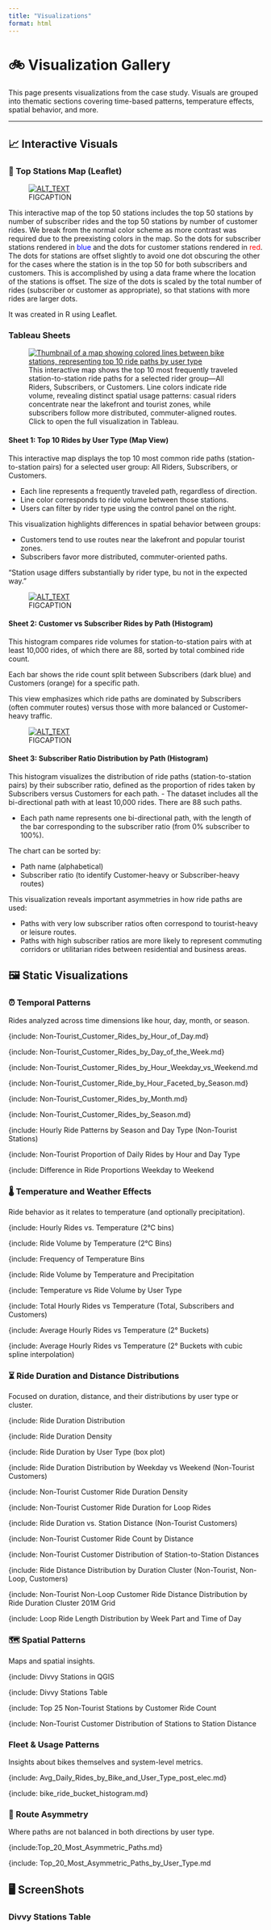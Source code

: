 ```yaml
---
title: "Visualizations"
format: html
---
```


# 🚲 Visualization Gallery

This page presents visualizations from the case study. Visuals are grouped into thematic sections covering time-based patterns, temperature effects, spatial behavior, and more.

---

## 📈 Interactive Visuals

### 🚴 Top Stations Map (Leaflet)

<figure class="float-right">
  <a href="iTop_50_Stations_by_User_Type.html" target="_blank" title="Select image to open full sized chart">
  <img src="../thumbnail/thumbnail_top_50_stations.png" alt="ALT_TEXT">
  </a>
  <figcaption>
  FIGCAPTION
  </figcaption>
</figure>

This interactive map of the top 50 stations includes the top 50 stations by number of subscriber rides and the top 50 stations by number of customer rides. We break from the normal color scheme as more contrast was required due to the preexisting colors in the map. So the dots for subscriber stations rendered in <span style="color: blue;">blue</span> and the dots for customer stations rendered in <span style="color: red;">red</span>. The dots for stations are offset slightly to avoid one dot obscuring the other for the cases where the station is in the top 50 for both subscribers and customers. This is accomplished by using a data frame where the location of the stations is offset. The size of the dots is scaled by the total number of rides (subscriber or customer as appropriate), so that stations with more rides are larger dots.

It was created in R using Leaflet.

###  Tableau Sheets

<figure class="float-right">
  <a href="https://public.tableau.com/app/profile/scott.sesher/viz/GoogleDataAnalyticsCaseStudy_17480226880920/Sheet1" target="_blank" title="Select image to open interactive Tableau Visualization">
  <img src="images/thumbnails/tableau_thumb_sheet1.png" alt="Thumbnail of a map showing colored lines between bike stations, representing top 10 ride paths by user type">
  </a>
  <figcaption>
  This interactive map shows the top 10 most frequently traveled station-to-station ride paths for a selected rider group—All Riders, Subscribers, or Customers. Line colors indicate ride volume, revealing distinct spatial usage patterns: casual riders concentrate near the lakefront and tourist zones, while subscribers follow more distributed, commuter-aligned routes. Click to open the full visualization in Tableau.
  </figcaption>
</figure>


#### Sheet 1: Top 10 Rides by User Type (Map View)

This interactive map displays the top 10 most common ride paths (station-to-station pairs) for a selected user group: All Riders, Subscribers, or Customers.

- Each line represents a frequently traveled path, regardless of direction.
- Line color corresponds to ride volume between those stations.
- Users can filter by rider type using the control panel on the right.

This visualization highlights differences in spatial behavior between groups:

- Customers tend to use routes near the lakefront and popular tourist zones.
- Subscribers favor more distributed, commuter-oriented paths.

“Station usage differs substantially by rider type, bu not in the expected way.”

<figure class="float-right">
  <a href="https://public.tableau.com/app/profile/scott.sesher/viz/GoogleDataAnalyticsCaseStudy_17480226880920/Sheet2" target="_blank" title="Select image to open interactive Tableau Visualization">
  <img src="images/thumbnails/tableau_thumb_sheet2.png" alt="ALT_TEXT">
  </a>
  <figcaption>
  FIGCAPTION
  </figcaption>
</figure>

#### Sheet 2: Customer vs Subscriber Rides by Path (Histogram)

This histogram compares ride volumes for station-to-station pairs with at least 10,000 rides, of which there are 88, sorted by total combined ride count.

Each bar shows the ride count split between Subscribers (dark blue) and Customers (orange) for a specific path.

This view emphasizes which ride paths are dominated by Subscribers (often commuter routes) versus those with more balanced or Customer-heavy traffic.

<figure class="float-right">
  <a href="https://public.tableau.com/app/profile/scott.sesher/viz/GoogleDataAnalyticsCaseStudy_17480226880920/Sheet3" target="_blank" title="Select image to open interactive Tableau Visualization">
  <img src="images/thumbnails/tableau_thumb_sheet3.png" alt="ALT_TEXT">
  </a>
  <figcaption>
  FIGCAPTION
  </figcaption>
</figure>


#### Sheet 3: Subscriber Ratio Distribution by Path (Histogram)

This histogram visualizes the distribution of ride paths (station-to-station pairs) by their subscriber ratio, defined as the proportion of rides taken by Subscribers versus Customers for each path.
-  The dataset includes all the bi-directional path with at least 10,000 rides. There are 88 such paths.

-  Each path name represents one bi-directional path, with the length of the bar corresponding to the subscriber ratio (from 0% subscriber to 100%).

The chart can be sorted by:

-   Path name (alphabetical)
-   Subscriber ratio (to identify Customer-heavy or Subscriber-heavy routes)

This visualization reveals important asymmetries in how ride paths are used:

-   Paths with very low subscriber ratios often correspond to tourist-heavy or leisure routes.
-   Paths with high subscriber ratios are more likely to represent commuting corridors or utilitarian rides between residential and business areas.

## 🖼️ Static Visualizations

### ⏰ Temporal Patterns

Rides analyzed across time dimensions like hour, day, month, or season.

{include: Non-Tourist_Customer_Rides_by_Hour_of_Day.md}

{include: Non-Tourist_Customer_Rides_by_Day_of_the_Week.md}

{include: Non-Tourist_Customer_Rides_by_Hour_Weekday_vs_Weekend.md

{include: Non-Tourist_Customer_Ride_by_Hour_Faceted_by_Season.md}

{include: Non-Tourist_Customer_Rides_by_Month.md}

{include: Non-Tourist_Customer_Rides_by_Season.md}

{include:    Hourly Ride Patterns by Season and Day Type (Non-Tourist Stations)

{include:    Non-Tourist Proportion of Daily Rides by Hour and Day Type

{include:    Difference in Ride Proportions Weekday to Weekend

### 🌡️ Temperature and Weather Effects

Ride behavior as it relates to temperature (and optionally precipitation).

{include:  Hourly Rides vs. Temperature (2°C bins)

{include:  Ride Volume by Temperature (2°C Bins)

{include:  Frequency of Temperature Bins

{include:  Ride Volume by Temperature and Precipitation

{include:  Temperature vs Ride Volume by User Type

{include:  Total Hourly Rides vs Temperature (Total, Subscribers and Customers)

{include:  Average Hourly Rides vs Temperature (2° Buckets)

{include:  Average Hourly Rides vs Temperature (2° Buckets with cubic spline interpolation)


### ⏳ Ride Duration and Distance Distributions

Focused on duration, distance, and their distributions by user type or cluster.

{include:    Ride Duration Distribution

{include:    Ride Duration Density

{include:    Ride Duration by User Type (box plot)

{include:    Ride Duration Distribution by Weekday vs Weekend (Non-Tourist Customers)

{include:    Non-Tourist Customer Ride Duration Density

{include:    Non-Tourist Customer Ride Duration for Loop Rides

{include:    Ride Duration vs. Station Distance (Non-Tourist Customers)

{include:    Non-Tourist Customer Ride Count by Distance

{include:    Non-Tourist Customer Distribution of Station-to-Station Distances

{include:    Ride Distance Distribution by Duration Cluster (Non-Tourist, Non-Loop, Customers)

{include:    Non-Tourist Non-Loop Customer Ride Distance Distribution by Ride Duration Cluster 201M Grid

{include:    Loop Ride Length Distribution by Week Part and Time of Day

### 🗺️ Spatial Patterns

Maps and spatial insights.

{include:    Divvy Stations in QGIS

{include:    Divvy Stations Table

{include:    Top 25 Non-Tourist Stations by Customer Ride Count

{include:    Non-Tourist Customer Distribution of Stations to Station Distance

###  Fleet & Usage Patterns

Insights about bikes themselves and system-level metrics.

{include: Avg_Daily_Rides_by_Bike_and_User_Type_post_elec.md}

{include: bike_ride_bucket_histogram.md}

### 🔄 Route Asymmetry

Where paths are not balanced in both directions by user type.

{include:Top_20_Most_Asymmetric_Paths.md}

{include: Top_20_Most_Asymmetric_Paths_by_User_Type.md


## 🖥️ ScreenShots

### Divvy Stations Table


